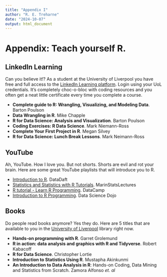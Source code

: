 ```yaml
---
title: "Appendix I"
author: "R. E. Treharne"
date: "2024-10-07"
output: html_document
---
```


# Appendix: Teach yourself R. {.unnumbered #appendix}

## LinkedIn Learning {.unnumbered}

Can you believe it!? As a student at the University of Liverpool you have free and full access to the [LinkedIn Learning platform](https://www.linkedin.com/learning). Login using your UoL credentials. It's completely choc-o-bloc with coding resources and you often get a neat little certificate every time you complete a course. 

+ **Complete guide to R: Wrangling, Visualizing, and Modeling Data**. Barton Poulson
+ **Data Wrangling in R**. Mike Chapple
+ **R for Data Science: Analysis and Visualization**. Barton Poulson
+ **Coding Exercises: R Data Science**. Mark Niemann-Ross
+ **Complete Your First Project in R**. Megan Silvey
+ **R for Data Science: Lunch Break Lessons**. Mark Neimann-Ross

## YouTube {.unnumbered}

Ah, YouTube. How I love you. But not shorts. Shorts are evil and rot your brain. Here are some great YouTube playlists that will introduce you to R.

+ [Introduction to R](https://www.youtube.com/playlist?list=PLiC1doDIe9rDjk9tSOIUZJU4s5NpEyYtE). DataDaft
+ [Statistics and Statistics with R Tutorials](https://www.youtube.com/playlist?list=PLqzoL9-eJTNBDdKgJgJzaQcY6OXmsXAHU). MarinStatsLectures
+ [R tutorial - Learn R Programming](https://www.youtube.com/playlist?list=PLjgj6kdf_snYBkIsWQYcYtUZiDpam7ygg). DataCamp
+ [Introduction to R Programming](https://www.youtube.com/playlist?list=PL8eNk_zTBST8j2BU5HYFQogdCjtrHyQAx). Data Science Dojo


## Books {.unnumbered}

Do people read books anymore? Yes they do. Here are 5 titles that are available to you in the [University of Liverpool](https://libguides.liverpool.ac.uk/library/) library right now.

+ **Hands-on programming with R**. Garret Grolemund
+ **R in action: data analysis and graphics with R and Tidyverse**. Robert Kabacoff
+ **R for Data Science**. Christopher Lortie
+ **Introduction to Statistics Using R**. Mustapha Akinkunmi
+ **An Introduction to Data Analysis in R**: Hands-on Coding, Data Mining and Statistics from Scratch. Zamora Alfonso *et. al*

